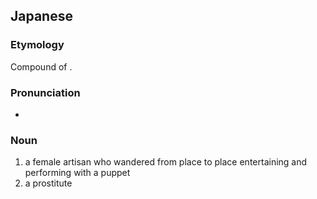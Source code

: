 ==Japanese==
{{ja-kanjitab|傀|儡|女}}

===Etymology===
Compound of {{compound|傀儡|tr1=kugutsu|t1=puppet|女|tr2=me|t2=woman|lang=ja}}.

===Pronunciation===
* {{IPA|[kuɡutsume]|lang=ja}}

===Noun===
{{ja-noun|くぐつめ}}

# a female artisan who wandered from place to place entertaining and performing with a puppet
# a prostitute